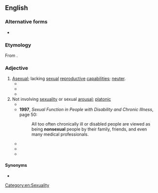 {{also|non-sexual}}
==English==

===Alternative forms===
* {{l|en|non-sexual}}

===Etymology===
From {{prefix|en|non|sexual}}.

===Adjective===
{{en-adj|-}}

# [[asexual|Asexual]]; lacking [[sexual]] [[reproductive]] [[capability|capabilities]]; [[neuter]].
#* {{quote-book|en|year=1923 |title=Practical Bacteriology, Blood Work and Animal Parasitology|author=|page=Edward Rhodes Stitt  |ISBN=|passage=In coccidiosis we have a sexual cycle (sporogony) alternating with a '''nonsexual''' one (schizogony).}}
#* {{quote-book|en|year=1923 |title=The Ohio Journal of Science - Volumes 23-25 |author=|page=148 |ISBN=|passage=These primitive, '''nonsexual''' plants constitute the subkingdom Protophyta.}}
#* {{quote-book|en|year=1967 |title=U.S. Forest Service Research Note PSW-N|author=|page= |ISBN=|passage=It is probably indigenous in both Europe and North America. Spore forms.--The fungus has a '''nonsexual''' form (Dothistroma pini Hulbary) as well as a sexual form (Scirrhia pint Funk and Parker).}}
# Not involving [[sexuality]] or sexual [[arousal]]; [[platonic]]
#* {{quote-book|en|year=1995 |title=A Study of Male-female Intimate Nonsexual Friendships in the Workplace|author=Paul J. Strop |page=115 |ISBN=|passage=The CIs were considered experts in the investigated topic insofar as it was expected that they could provide relevant and appropriate information about the construction and the significance of intimate, '''nonsexual''' female-male relationships.}}
#* '''1997''', ''Sexual Function in People with Disability and Chronic Illness'', page 50:
#*: All too often chronically ill or disabled people are viewed as being '''nonsexual''' people by their family, friends, and even many medical professionals.
#* {{quote-book|en|year=1999  |title=The Heart's Wisdom: A Practical Guide to Growing Through Love|author=Joyce Vissell, ‎Barry Vissell |page= |ISBN=|passage=Both men and women often feel guilty about their need for '''nonsexual''' touch, as if there were something wrong with them for not being instantly sexually available to their partner. }}
#* {{quote-book|en|year=2003  |title=Unmasking Sexual Con Games: Helping Teens Avoid Emotional Grooming and Dating Violence |author=Kathleen M. McGee, ‎Laura J. Buddenberg |page=118 |ISBN=|passage=When we kiss someone, whether it is a sexual or '''nonsexual''' kiss, we often touch his or her face, head, or hair.}}
#* {{quote-book|en|year=2009  |title=Addressing Rape Reform in Law and Practice |author=Susan Caringella |page=37 |ISBN=|passage=Still further, the percentage of cases plea bargained did not significantly differ between sexual and '''nonsexual''' assault offenses in the model state site (Caringella-MacDonald 1985).}}

====Synonyms====
* {{l|en|unsexual}}

[[Category:en:Sexuality]]